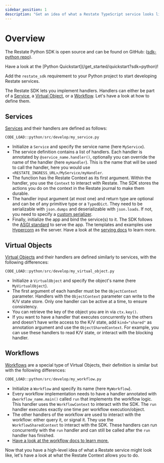 ```yaml
---
sidebar_position: 1
description: "Get an idea of what a Restate TypeScript service looks like."
---
```



# Overview

The Restate Python SDK is open source and can be found on GitHub: ([sdk-python repo](https://github.com/restatedev/sdk-python)).

<Admonition type="tip" icon="🚀" title="Set up your project in seconds">
Have a look at the [Python Quickstart](/get_started/quickstart?sdk=python)!
</Admonition>

Add the `restate_sdk` requirement to your Python project to start developing Restate services.

The Restate SDK lets you implement handlers.
Handlers can either be part of a [Service](/concepts/services#services-1), a [Virtual Object](/concepts/services#virtual-objects), or a [Workflow](/concepts/services#workflows). Let's have a look at how to define them.

## Services

[Services](/concepts/services#services-1) and their handlers are defined as follows:

```python
CODE_LOAD::python/src/develop/my_service.py
```

- Initialize a `Service` and specify the service name (here `MyService`).
- The service definition contains a list of handlers.
  Each handler is annotated by `@service_name.handler()`, optionally you can override the name of the handler (here `myHandler`).
  This is the name that will be used to call the handler, here you would use `<RESTATE_INGRESS_URL>/MyService/myHandler`.
- The function has the Restate Context as its first argument.
  Within the handler, you use the `Context` to interact with Restate.
  The SDK stores the actions you do on the context in the Restate journal to make them durable.
- The handler input argument (at most one) and return type are optional and can be of any primitive type or a `TypedDict`.
  They need to be serializable with `json.dumps` and deserializable with `json.loads`.
  If not, you need to specify a [custom serializer](/develop/python/serialization).
- Finally, initialize the app and bind the service(s) to it.
  The SDK follows the [ASGI standard](https://asgi.readthedocs.io/en/latest/introduction.html) to serve the app.
  The templates and examples use [Hypercorn](https://pypi.org/project/Hypercorn/) as the server.
  Have a look at the [serving docs](/develop/python/serving) to learn more.

## Virtual Objects

[Virtual Objects](/concepts/services#virtual-objects) and their handlers are defined similarly to services, with the following differences:

```python
CODE_LOAD::python/src/develop/my_virtual_object.py
```

- Initialize a `VirtualObject` and specify the object's name (here `MyVirtualObject`).
- The first argument of each handler must be the `ObjectContext` parameter.
Handlers with the `ObjectContext` parameter can write to the K/V state store.
Only one handler can be active at a time, to ensure consistency.
- You can retrieve the key of the object you are in via `ctx.key()`.
- If you want to have a handler that executes concurrently to the others and doesn't have write access to the K/V state, add `kind="shared"` as annotation argument and use the `ObjectSharedContext`.
For example, you can use these handlers to read K/V state, or interact with the blocking handler.

## Workflows

[Workflows](/concepts/services#workflows) are a special type of Virtual Objects, their definition is similar but with the following differences:

```python
CODE_LOAD::python/src/develop/my_workflow.py
```

- Initialize a `Workflow` and specify its name (here `MyWorkflow`).
- Every workflow implementation needs to have a handler annotated with `@workflow_name.main()` called `run` that implements the workflow logic.
This handler uses the `WorkflowContext` to interact with the SDK.
The `run` handler executes exactly one time per workflow execution/object.
- The other handlers of the workflow are used to interact with the workflow: either query it, or signal it.
They use the `WorkflowSharedContext` to interact with the SDK.
These handlers can run concurrently with the `run` handler and can still be called after the `run` handler has finished.
- [Have a look at the workflow docs to learn more.](/develop/python/workflows)


Now that you have a high-level idea of what a Restate service might look like, let's have a look at what the Restate Context allows you to do.
